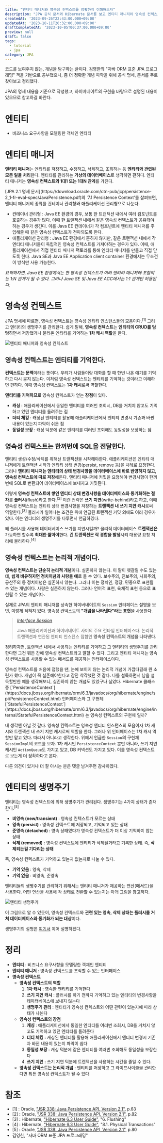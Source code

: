 ```yaml
---
title: "엔티티 매니저와 영속성 컨텍스트를 정확하게 이해해보자"
description: "JPA 공식 문서와 Hibernate 문서를 보고 엔티티 매니저와 영속성 컨텍스트를 정확하게 이해하자."
createdAt: '2023-09-26T22:43:00.000+09:00'
updatedAt: '2023-10-11T20:32:00.000+09:00'
draftCompletedAt: '2023-10-05T00:37:00.000+09:00'
preview: null
draft: false
tags:
  - tutorial
  - jpa
category: JPA
---
```


코드를 보여주지 않는, 개념을 탐구하는 글이다. 김영한의 "자바 ORM 표준 JPA 프로그래밍" 책을 기반으로 공부했으나, 좀 더 정확한 개념 파악을 위해 공식 명세, 문서를 주로 찾아보고 정리했다.

JPA의 명세 내용을 기준으로 작성했고, 하이버네이트의 구현을 바탕으로 설명된 내용이 있으므로 참고하길 바란다.

# 엔티티
 - 비즈니스 요구사항을 모델링한 객체인 엔티티

# 엔티티 매니저
**엔티티 매니저**는 엔티티를 저장하고, 수정하고, 삭제하고, 조회하는 등 **엔티티와 관련된 모든 일을 처리**한다.
엔티티를 관리하는 **가상의 데이터베이스**로 생각하면 편하다. 엔티티 매니저는 **영속성 컨텍스트와 1대1 또는 1대N 관계**를 가진다.

<Accordian title="언제 1대1이고 1대N 관계인가?">
[JPA 2.1 명세 문서](https://download.oracle.com/otn-pub/jcp/persistence-2_1-fr-eval-spec/JavaPersistence.pdf)의 '7.1 Persistence Context'를 살펴보면,
엔티티 매니저의 종류를 컨테이너 관리형와 애플리케이션 관리형으로 나눈다.

 - 컨테이너 관리형 : Java EE 환경의 경우, 보통 한 트랜잭션 내에서 여러 컴포넌트를 호출하는 경우가 많다.
 이때 한 트랜잭션 내에서 같은 영속성 컨텍스트가 공유돼야 하는 경우가 생긴다.
 이를 Java EE 컨테이너가 각 컴포넌트에 엔티티 매니저를 주입해줄 때 같은 영속성 컨텍스트가 전파되도록 한다.
 - 애플리케이션 관리형 : Java EE 환경에서 흔하지 않지만, 같은 트랜잭션 내에서 각 엔티티 매니저들이 독립적인 영속성 컨텍스트를 가져야하는 경우가 있다.
 이때, 애플리케이션에서 직접 엔티티 매니저 팩토리를 통해 엔티티 매니저를 만들고 직접 닫도록 한다. Java SE과 Java EE Application client container 환경에서는 무조건 이 방식만 사용 가능한다.

*요약하자면, Java EE 환경에서는 한 영속성 컨텍스트가 여러 엔티티 매니저에 포함되는 1:N 관계가 될 수 있다. 그러나 Java SE 및 Java EE ACC에서는 1:1 관계만 허용된다.*
</Accordian>

# 영속성 컨텍스트
JPA 명세에 따르면, 영속성 컨텍스트는 영속성 엔티티 인스턴스들의 모음이다.<sup>[1]</sup> 그리고 엔티티의 생명주기를 관리한다.
쉽게 말해, **영속성 컨텍스트**는 **엔티티의 CRUD를 담당**하면서 저장했거나 불러온 엔티티를 기억하는 **1차 캐시 역할**을 한다.

![엔티티 매니저와 영속성 컨텍스트](/posts/tutorials/jpa/3-em-and-persistence-context/em.svg)

## 영속성 컨텍스트는 엔티티를 기억한다.
**컨텍스트는 문맥**이라는 뜻이다.
우리가 사람들이랑 대화를 할 때 한번 나온 얘기를 기억하고 다시 묻지 않는다.
이처럼 영속성 컨텍스트는 엔티티를 기억하는 것이라고 이해하면 편하다. 이때 영속성 컨텍스트는 **1차 캐시**로써 역할한다.

**엔티티를 기억하므로** 영속성 컨텍스트가 얻는 **장점**이 있다.

 - **캐싱** : 애플리케이션에서 동일한 엔티티를 여러번 조회시, DB를 거치지 않고도 기억하고 있던 엔티티를 돌려주는 점
 - **더티 체킹** : 캐싱된 엔티티를 활용해 애플리케이션에서 엔티티 변경시 기존과 바뀐 내용이 있는지 파악이 쉬운 점
 - **동일성 보장** : 캐싱 덕분에 같은 엔티티를 여러번 조회해도 동일성을 보장하는 점

## 영속성 컨텍스트는 한꺼번에 SQL을 전달한다.
엔티티 생성/수정/삭제를 위해선 트랜잭션을 시작해야한다.
애플리케이션은 엔티티 매니저에게 트랜잭션 시작과 엔티티 상태 변경(persist, remove 등)을 차례로 요청한다.
그러나 **엔티티 매니저는 엔티티의 상태 변경사항을 데이터베이스에 바로 반영하지 않고, 영속성 컨텍스트에 따로 저장**해둔다.
엔티티 매니저에 커밋을 요청해야 변경사항이 한꺼번에 SQL로 변환되어 데이터베이스에 보내지고 커밋된다.

이렇게 **영속성 컨텍스트에 쌓인 엔티티 상태 변경사항을 데이터베이스와 동기화하는 절차**를 **플러시**(flush)라고 한다.<sup>[2]</sup>
이런 전략은 **쓰기 지연**(write-behind)라고 하고, 
이때 영속성 컨텍스트는 엔티티 상태 변경사항을 저장하는 **트랜잭션 내 쓰기 지연 캐시**로써 역할한다.<sup>[3]</sup>
플러시가 일어나는 조건은 위에 언급된 트랜잭션 커밋 외에도 여러 경우가 있다. 이는 엔티티의 생명주기를 다루면서 언급하겠다.

왜 플러시를 사용해 데이터베이스 쓰기를 지연시킬까?
물리적 데이터베이스 **트랜잭션은** 가능하면 할수록 **최대한 짧아야**한다.
**긴 트랜잭션은 락 경합을 발생**시켜 대용량 요청 처리에 불리하다.<sup>[4]</sup>

## 영속성 컨텍스트는 논리적 개념이다.
**영속성 컨텍스트는 단순히 논리적 개념**이다. 실존하지 않는다. 이 말이 헷갈릴 수도 있는데, **쉽게 비유하자면 정치이념과 사랑을 예**로 들 수 있다.
보수주의, 진보주의, 사회주의, 공산주의 등 정치이념은 실존하지 않는다. 그러나 이는 정치인, 정당, 민중으로 표현될 수 있는 개념이다.
사랑은 실존하지 않는다. 그러나 언어적 표현, 육체적 표현 등으로 표현될 수 있는 개념이다.

실제로 JPA의 엔티티 매니저를 상속한 하이버네이트의 `Session` 인터페이스 설명을 보면, 이렇게 적혀져 있다.
영속성 컨텍스트의 **"개념을 나타낸다"라는 표현**을 사용한다.

> [*Interface Session*](https://docs.jboss.org/hibernate/orm/6.3/javadocs/org/hibernate/Session.html)
> 
> Java 애플리케이션과 하이버네이트 사이의 주요 런타임 인터페이스다.
> 논리적 트랜잭션과 연관된 엔티티 인스턴스 집합인 **영속성 컨텍스트의 개념을 나타낸다.**

정리하자면, 트랜잭션 내에서 사용되는 엔티티를 기억하고 그 엔티티의 생명주기를 관리한다면 그건 뭐든 간에 영속성 컨텍스트라고 말할 수 있다.
그리고 엔티티 매니저는 영속성 컨텍스트를 사용할 수 있는 메서드를 제공하는 인터페이스이다.

<Accordian title="개인적인 소감">
영속성 컨텍스트를 처음에 접했을 땐, 눈에 보이지 않는 논리적 개념에 가깝다길래 뭔 소린가 했다.
개념이 꼭 실존해야한다고 잠깐 착각했던 것 같다. 나를 설득하면서 남을 설득할만한 예를 생각해보니, 실존하지 않는 개념도 있었구나 싶었다.
</Accordian>
<Accordian title="Hibernate PersistenceContext 인터페이스">
Hibernate 클래스 중 [`PersistenceContext`](https://docs.jboss.org/hibernate/orm/6.3/javadocs/org/hibernate/engine/spi/PersistenceContext.html)
인터페이스와 그 구현체 [`StatefulPersistenceContext`](https://docs.jboss.org/hibernate/orm/6.3/javadocs/org/hibernate/engine/internal/StatefulPersistenceContext.html)
는 영속성 컨텍스트의 구현체 일까?

내 생각엔 아닐 것 같다. 영속성 컨텍스트는 영속성 엔티티 인스턴스의 모음이자 1차 캐시와 트랜잭션 내 쓰기 지연 캐시로써 역할을 한다.
그러나 위 인터페이스는 1차 캐시 역할만 맡고 있다. 따라서 아니라고 생각한다. 
위에서 언급한 `Session`의 구현체 `SessionImpl`의 코드를 보자.
1차 캐시인 `PersistenceContext` 뿐만 아니라, 쓰기 지연 캐시인 `ActionQueue`도 가지고 있고, DB 커넥션도 가지고 있다.
이를 영속성 컨텍스트로 보는게 더 정확하다고 본다.

다른 의견이 있거나 더 잘 아시는 분은 댓글 남겨주면 감사하겠다.
</Accordian>

# 엔티티의 생명주기
엔티티는 영속성 컨텍스트에 의해 생명주기가 관리된다. 생명주기는 4가지 상태가 존재한다.<sup>[5]</sup>

 - **비영속 (new/transient)** : 영속성 컨텍스트가 모르는 상태
 - **영속 (persist)** : 영속성 컨텍스트에 저장되고, 기억되고 있는 상태
 - **준영속 (detached)** : 영속 상태였다가 영속성 컨텍스트가 더 이상 기억하지 않는 상태
 - **삭제 (removed)** : 영속성 컨텍스트에 엔티티가 삭제될거라고 기록한 상태. 즉, **삭제되는걸 기다리는 상태**

즉, 영속성 컨텍스트가 기억하고 있는지 없는지로 나눌 수 있다.
 - **기억 있음** : 영속, 삭제
 - **기억 없음** : 비영속, 준영속

엔티티들의 생명주기를 관리하기 위해서는 엔티티 매니저가 제공하는 연산(메서드)을 사용한다. 어떤 연산을 사용해 각 상태로 전환할 수 있는지는 아래 그림을 참고하자.

![엔티티 생명주기](/posts/tutorials/jpa/3-em-and-persistence-context/entity-lifecycle.svg)

이 그림으로 알 수 있듯이, 영속성 컨텍스트와 **관련 있는 영속, 삭제 상태는 플러시를 거쳐 데이터베이스와 동기화가 되는 대상**이다.

생명주기의 설명은 [여기서](/posts/tutorials/jpa/4-entity-lifecycle) 이어 설명하겠다.

# 정리
 - **엔티티** : 비즈니스 요구사항을 모델링한 객체인 엔티티
 - **엔티티 매니저** : 영속성 컨텍스트를 조작할 수 있는 인터페이스
 - **영속성 컨텍스트**
   - **영속성 컨텍스트의 역할**
     1. **1차 캐시** : 영속한 엔티티를 기억한다
     2. **쓰기 지연 캐시** : 플러시를 하기 전까지 기억하고 있는 엔티티의 변경사항을 데이터베이스에 보내지 않는다
     3. **생명주기 관리** : 엔티티가 영속성 컨텍스트와 어떤 관련이 있는지에 따라 상태가 나뉜다
   - **영속성 컨텍스트의 장점**
     1. **캐싱** : 애플리케이션에서 동일한 엔티티를 여러번 조회시, DB를 거치지 않고도 기억하고 있던 엔티티를 돌려준다
     2. **더티 체킹** : 캐싱된 엔티티를 활용해 애플리케이션에서 엔티티 변경시 기존과 바뀐 내용이 있는지 파악이 쉽다
     3. **동일성 보장** : 캐싱 덕분에 같은 엔티티를 여러번 조회해도 동일성을 보장한다
     4. **쓰기 지연** : 쓰기 지연 덕분에 트랜잭션을 사용하는 시간을 줄일 수 있다.
   - **영속성 컨텍스트는 논리적 개념** : 엔티티를 저장하고 그 라이프사이클을 관리한다면 뭐든 영속성 컨텍스트가 될 수 있다


# 참조
 - [1] : Oracle, ["JSR 338: Java Persistence API, Version 2.1"](https://download.oracle.com/otn-pub/jcp/persistence-2_1-fr-eval-spec/JavaPersistence.pdf), p.63
 - [2] : Oracle, ["JSR 338: Java Persistence API, Version 2.1"](https://download.oracle.com/otn-pub/jcp/persistence-2_1-fr-eval-spec/JavaPersistence.pdf), p.82
 - [3] : Hibernate, ["Hibernate 6.3 User Guide"](https://docs.jboss.org/hibernate/orm/6.3/userguide/html_single/Hibernate_User_Guide.html#flushing), "6. Flushing"
 - [4] : Hibernate, ["Hibernate 6.3 User Guide"](https://docs.jboss.org/hibernate/orm/6.3/userguide/html_single/Hibernate_User_Guide.html#transactions-physical), "8.1. Physical Transactions"
 - [5] : Oracle, ["JSR 338: Java Persistence API, Version 2.1"](https://download.oracle.com/otn-pub/jcp/persistence-2_1-fr-eval-spec/JavaPersistence.pdf), p.80
 - 김영한, "자바 ORM 표준 JPA 프로그래밍"